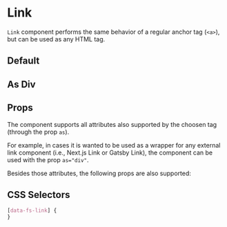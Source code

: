 
# Link

`Link` component performs the same behavior of a regular anchor tag (`<a>`), but can be used as any HTML tag.

## Default

<Canvas>
  <Story id="atoms-link--default" />
</Canvas>

## As Div

<Canvas>
  <Story id="atoms-link--as-div" />
</Canvas>

## Props

The component supports all attributes also supported by the choosen tag (through the prop `as`).

For example, in cases it is wanted to be used as a wrapper for any external link component (i.e., Next.js Link or Gatsby Link), the component can be used with the prop `as="div"`.

Besides those attributes, the following props are also supported:

<ArgsTable of={StorybookLink} />

## CSS Selectors

```css
[data-fs-link] {
}
```
